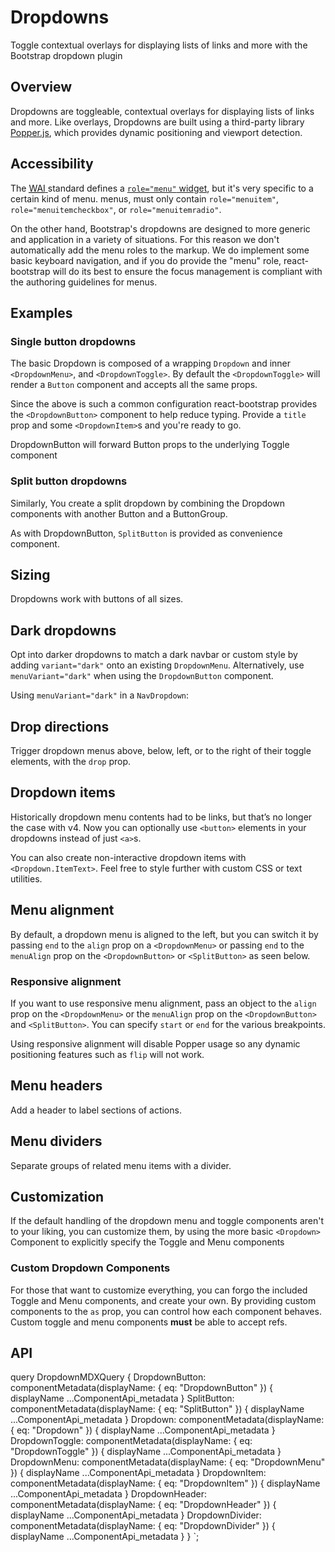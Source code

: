 



# Dropdowns

<p className="lead">
  Toggle contextual overlays for displaying lists of links and more with
  the Bootstrap dropdown plugin
</p>

## Overview

Dropdowns are toggleable, contextual overlays for displaying lists of
links and more. Like overlays, Dropdowns are built using a third-party
library <a href="https://popper.js.org/">Popper.js</a>, which provides
dynamic positioning and viewport detection.


## Accessibility

The <a href="https://www.w3.org/TR/wai-aria/"><abbr title="Web Accessibility Initiative">WAI</abbr> <ARIA /></a> standard
defines a [`role="menu"` widget][1], but it's very specific to a certain kind of menu. <ARIA /> menus, must
only contain `role="menuitem"`, `role="menuitemcheckbox"`, or `role="menuitemradio"`.

On the other hand, Bootstrap's dropdowns are designed to more generic
and application in a variety of situations. For this reason we don't
automatically add the menu roles to the markup. We do implement some
basic keyboard navigation, and if you do provide the "menu" role,
react-bootstrap will do its best to ensure the focus management is
compliant with the <ARIA /> authoring guidelines for menus.

## Examples

### Single button dropdowns

The basic Dropdown is composed of a wrapping `Dropdown` and
inner `<DropdownMenu>`, and `<DropdownToggle>`. By
default the `<DropdownToggle>` will render a
`Button` component and accepts all the same props.

<ReactPlayground codeText={DropdownBasic} />

Since the above is such a common configuration react-bootstrap provides
the `<DropdownButton>` component to help reduce typing. Provide
a `title` prop and some `<DropdownItem>`s and you're
ready to go.


<ReactPlayground codeText={DropdownBasicButton} />

DropdownButton will forward Button props to the underlying Toggle
component

<ReactPlayground codeText={DropdownVariants} />

### Split button dropdowns

Similarly, You create a split dropdown by combining the Dropdown
components with another Button and a ButtonGroup.

<ReactPlayground codeText={SplitBasic} />


As with DropdownButton, `SplitButton` is provided as
convenience component.

<ReactPlayground codeText={SplitVariants} />

## Sizing

Dropdowns work with buttons of all sizes.

<ReactPlayground codeText={DropdownButtonSizes} />

## Dark dropdowns

Opt into darker dropdowns to match a dark navbar or custom style by adding 
`variant="dark"` onto an existing `DropdownMenu`. Alternatively, use
`menuVariant="dark"` when using the `DropdownButton` component.

<ReactPlayground codeText={ButtonDark} />

Using `menuVariant="dark"` in a `NavDropdown`:

<ReactPlayground codeText={NavbarDark} />

## Drop directions

Trigger dropdown menus above, below, left, or to the right of their
toggle elements, with the `drop` prop.

<ReactPlayground codeText={DropDirections} />

## Dropdown items

Historically dropdown menu contents had to be links, but that’s no
longer the case with v4. Now you can optionally use
`<button>` elements in your dropdowns instead of just `<a>`s.

You can also create non-interactive dropdown items with `<Dropdown.ItemText>`.
Feel free to style further with custom CSS or text utilities.

<ReactPlayground codeText={DropdownItemTags} />

## Menu alignment

By default, a dropdown menu is aligned to the left, but you can switch
it by passing `end` to the `align` prop on a `<DropdownMenu>` or passing 
`end` to the `menuAlign` prop on the `<DropdownButton>` or `<SplitButton>`
as seen below.

<ReactPlayground codeText={MenuAlignRight} />

### Responsive alignment

If you want to use responsive menu alignment, pass an object to the `align` prop 
on the `<DropdownMenu>` or the `menuAlign` prop on the `<DropdownButton>` and 
`<SplitButton>`. You can specify `start` or `end` for the various breakpoints.

<Callout theme="danger" title="Warning">
  Using responsive alignment will disable Popper usage so any dynamic positioning 
  features such as <code>flip</code> will not work.
</Callout>


<ReactPlayground codeText={MenuAlignResponsive} />

## Menu headers

Add a header to label sections of actions.

<ReactPlayground
  codeText={MenuHeaders}
  exampleClassName={styles.staticDropdownMenu}
/>

## Menu dividers

Separate groups of related menu items with a divider.

<ReactPlayground
  codeText={MenuDividers}
  exampleClassName={styles.staticDropdownMenu}
/>

## Customization

If the default handling of the dropdown menu and toggle components
aren't to your liking, you can customize them, by using the more basic
`<Dropdown>` Component to explicitly specify the Toggle and
Menu components

<ReactPlayground
  codeText={DropdownButtonCustom}
  exampleClassName={styles.customDropdownMenu}
/>

### Custom Dropdown Components

For those that want to customize everything, you can forgo the included
Toggle and Menu components, and create your own. By providing custom
components to the `as` prop, you can control how each
component behaves. Custom toggle and menu components __must__ be able to accept refs.

<ReactPlayground codeText={DropdownButtonCustomMenu} />

## API

<ComponentApi metadata={props.data.DropdownButton} />

<ComponentApi metadata={props.data.SplitButton} />

<ComponentApi metadata={props.data.Dropdown} />

<ComponentApi metadata={props.data.DropdownToggle} exportedBy={props.data.Dropdown} />

<ComponentApi metadata={props.data.DropdownMenu} exportedBy={props.data.Dropdown} />

<ComponentApi metadata={props.data.DropdownItem} exportedBy={props.data.Dropdown} />
<ComponentApi metadata={props.data.DropdownHeader} exportedBy={props.data.Dropdown} />
<ComponentApi
metadata={props.data.DropdownDivider}
exportedBy={props.data.Dropdown}
/>


  query DropdownMDXQuery {
    DropdownButton: componentMetadata(displayName: { eq: "DropdownButton" }) {
      displayName
      ...ComponentApi_metadata
    }
    SplitButton: componentMetadata(displayName: { eq: "SplitButton" }) {
      displayName
      ...ComponentApi_metadata
    }
    Dropdown: componentMetadata(displayName: { eq: "Dropdown" }) {
      displayName
      ...ComponentApi_metadata
    }
    DropdownToggle: componentMetadata(displayName: { eq: "DropdownToggle" }) {
      displayName
      ...ComponentApi_metadata
    }
    DropdownMenu: componentMetadata(displayName: { eq: "DropdownMenu" }) {
      displayName
      ...ComponentApi_metadata
    }
    DropdownItem: componentMetadata(displayName: { eq: "DropdownItem" }) {
      displayName
      ...ComponentApi_metadata
    }
    DropdownHeader: componentMetadata(displayName: { eq: "DropdownHeader" }) {
      displayName
      ...ComponentApi_metadata
    }
    DropdownDivider: componentMetadata(displayName: { eq: "DropdownDivider" }) {
      displayName
      ...ComponentApi_metadata
    }
  }
`;

[0]: https://www.w3.org/TR/wai-aria/
[1]: https://www.w3.org/TR/wai-aria-1.1/#menu
